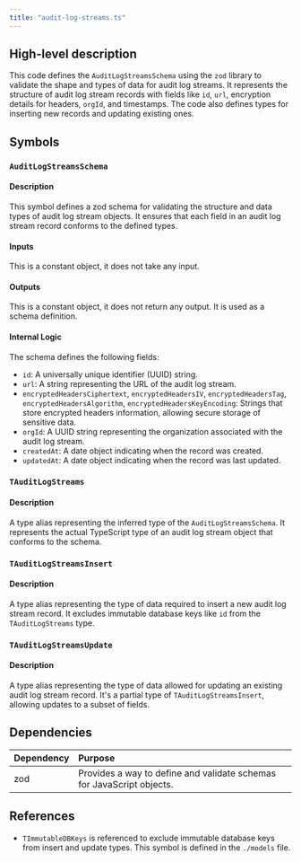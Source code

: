 ```yaml
---
title: "audit-log-streams.ts"
---
```


## High-level description
This code defines the `AuditLogStreamsSchema` using the `zod` library to validate the shape and types of data for audit log streams. It represents the structure of audit log stream records with fields like `id`, `url`, encryption details for headers, `orgId`, and timestamps. The code also defines types for inserting new records and updating existing ones.

## Symbols

### `AuditLogStreamsSchema`
#### Description
This symbol defines a zod schema for validating the structure and data types of audit log stream objects. It ensures that each field in an audit log stream record conforms to the defined types.

#### Inputs
This is a constant object, it does not take any input.

#### Outputs
This is a constant object, it does not return any output. It is used as a schema definition.

#### Internal Logic
The schema defines the following fields:
- `id`: A universally unique identifier (UUID) string.
- `url`: A string representing the URL of the audit log stream.
- `encryptedHeadersCiphertext`, `encryptedHeadersIV`, `encryptedHeadersTag`, `encryptedHeadersAlgorithm`, `encryptedHeadersKeyEncoding`: Strings that store encrypted headers information, allowing secure storage of sensitive data.
- `orgId`: A UUID string representing the organization associated with the audit log stream.
- `createdAt`: A date object indicating when the record was created.
- `updatedAt`: A date object indicating when the record was last updated.

### `TAuditLogStreams`
#### Description
A type alias representing the inferred type of the `AuditLogStreamsSchema`. It represents the actual TypeScript type of an audit log stream object that conforms to the schema.

### `TAuditLogStreamsInsert`
#### Description
A type alias representing the type of data required to insert a new audit log stream record. It excludes immutable database keys like `id` from the `TAuditLogStreams` type.

### `TAuditLogStreamsUpdate`
#### Description
A type alias representing the type of data allowed for updating an existing audit log stream record. It's a partial type of `TAuditLogStreamsInsert`, allowing updates to a subset of fields.

## Dependencies
| Dependency | Purpose |
|:-----------|:--------|
| zod | Provides a way to define and validate schemas for JavaScript objects. |

## References
- `TImmutableDBKeys` is referenced to exclude immutable database keys from insert and update types. This symbol is defined in the `./models` file. 
